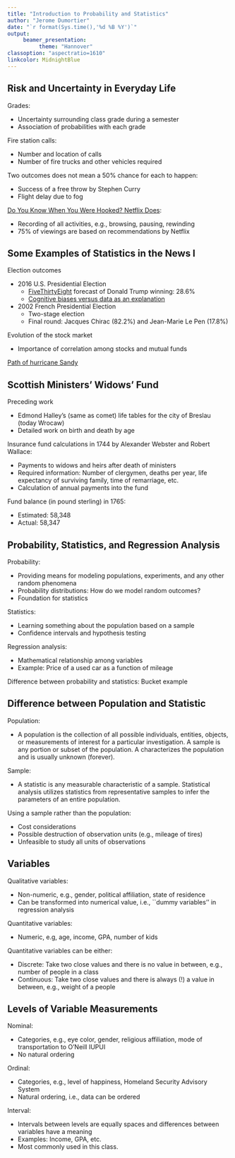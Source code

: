 ```yaml
---
title: "Introduction to Probability and Statistics"
author: "Jerome Dumortier"
date: "`r format(Sys.time(),'%d %B %Y')`"
output: 
     beamer_presentation:
          theme: "Hannover"
classoption: "aspectratio=1610"
linkcolor: MidnightBlue
---
```


## Risk and Uncertainty in Everyday Life
Grades:

- Uncertainty surrounding class grade during a semester
- Association of probabilities with each grade

Fire station calls:

- Number and location of calls
- Number of fire trucks and other vehicles required

Two outcomes does not mean a 50\% chance for each to happen:

- Success of a free throw by Stephen Curry
- Flight delay due to fog

[Do You Know When You Were Hooked? Netflix Does](https://media.netflix.com/en/press-releases/do-you-know-when-you-were-hooked-netflix-does):

- Recording of all activities, e.g., browsing, pausing, rewinding
- 75\% of viewings are based on recommendations by Netflix

## Some Examples of Statistics in the News I
Election outcomes

- 2016 U.S. Presidential Election
     - [FiveThirtyEight](https://fivethirtyeight.com/) forecast of Donald Trump winning: 28.6\%
     - [Cognitive biases versus data as an explanation](http://news.harvard.edu/gazette/story/2017/03/nate-silver-says-conventional-wisdom-not-data-killed-2016-election-forecasts/)
     
- 2002 French Presidential Election
     - Two-stage election
     - Final round: Jacques Chirac (82.2\%) and Jean-Marie Le Pen (17.8\%)

Evolution of the stock market

- Importance of correlation among stocks and mutual funds

[Path of hurricane Sandy](https://www.nhc.noaa.gov/archive/2012/graphics/al18/loop_5W.shtml)

## Scottish Ministers' Widows' Fund
Preceding work

- Edmond Halley's (same as comet) life tables for the city of Breslau (today Wroc\l aw)
- Detailed work on birth and death by age

Insurance fund calculations in 1744 by Alexander Webster and Robert Wallace:

- Payments to widows and heirs after death of ministers
- Required information: Number of clergymen, deaths per year, life expectancy of surviving family, time of remarriage, etc.
- Calculation of annual payments into the fund

Fund balance (in pound sterling) in 1765:

- Estimated: 58,348 
- Actual: 58,347

## Probability, Statistics, and Regression Analysis
Probability:

- Providing means for modeling populations, experiments, and any other random phenomena
- Probability distributions: How do we model random outcomes?
- Foundation for statistics

Statistics:

- Learning something about the population based on a sample
- Confidence intervals and hypothesis testing

Regression analysis:

- Mathematical relationship among variables
- Example: Price of a used car as a function of mileage

Difference between probability and statistics: Bucket example

## Difference between Population and Statistic
Population:

- A population is the collection of all possible individuals, entities, objects, or measurements of interest for a particular investigation. A sample is any portion or subset of the population. A \emph{parameter} characterizes the population and is usually unknown (forever).

Sample:

- A statistic is any measurable characteristic of a sample. Statistical analysis utilizes statistics from representative samples to infer the parameters of an entire population.

Using a sample rather than the population:

- Cost considerations
- Possible destruction of observation units (e.g., mileage of tires)
- Unfeasible to study all units of observations

## Variables
Qualitative variables:

- Non-numeric, e.g., gender, political affiliation, state of residence
- Can be transformed into numerical value, i.e., ``dummy variables'' in regression analysis

Quantitative variables:

- Numeric, e.g, age, income, GPA, number of kids

Quantitative variables can be either:

- Discrete: Take two close values and there is no value in between, e.g., number of people in a class
- Continuous: Take two close values and there is always (!) a value in between, e.g., weight of a people

## Levels of Variable Measurements
Nominal:

- Categories, e.g., eye color, gender, religious affiliation, mode of transportation to O'Neill IUPUI
- No natural ordering

Ordinal:

- Categories, e.g., level of happiness, Homeland Security Advisory System
- Natural ordering, i.e., data can be ordered

Interval:

- Intervals between levels are equally spaces and differences between variables have a meaning
- Examples: Income, GPA, etc.
- Most commonly used in this class.